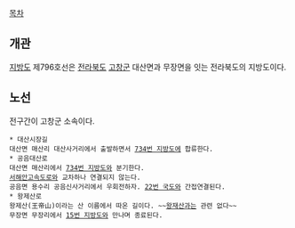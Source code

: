 [[목차]]
== 개관 ==
[[지방도]] 제796호선은 [[전라북도]] [[고창군]] 대산면과 무장면을 잇는 전라북도의 지방도이다.

== 노선 ==
전구간이 고창군 소속이다.

 * 대산시장길
 대산면 매산리 대산사거리에서 출발하면서 [[734번 지방도]]에 합류한다.
 * 공음대산로
 대산면 매산리에서 [[734번 지방도]]와 분기한다.
 [[서해안고속도로]]와 교차하나 연결되지 않는다.
 공음면 용수리 공음신사거리에서 우회전하자. [[22번 국도]]와 간접연결된다.
 * 왕제산로
 왕제산(王帝山)이라는 산 이름에서 따온 길이다. ~~[[왕재산 사건|왕재산]]과는 관련 없다~~
 무장면 무장리에서 [[15번 지방도]]와 만나며 종료된다.
